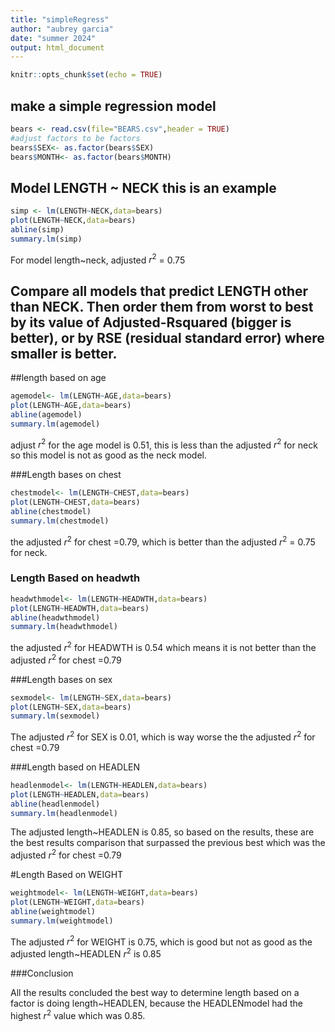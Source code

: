 ```yaml
---
title: "simpleRegress"
author: "aubrey garcia"
date: "summer 2024"
output: html_document
---
```


```r
knitr::opts_chunk$set(echo = TRUE)
```

## make a simple regression model

```r
bears <- read.csv(file="BEARS.csv",header = TRUE)
#adjust factors to be factors
bears$SEX<- as.factor(bears$SEX)
bears$MONTH<- as.factor(bears$MONTH)
```

## Model LENGTH ~ NECK  this is an example  

```r
simp <- lm(LENGTH~NECK,data=bears)
plot(LENGTH~NECK,data=bears)
abline(simp)
summary.lm(simp)
```

For model length~neck, adjusted $r^2$ = 0.75


## Compare all models that predict LENGTH other than NECK. Then order them from worst to best by its value of Adjusted-Rsquared (bigger is better), or by RSE (residual standard error) where smaller is better. 


##length based on age

```r
agemodel<- lm(LENGTH~AGE,data=bears)
plot(LENGTH~AGE,data=bears)
abline(agemodel)
summary.lm(agemodel)
```

adjust $r^2$ for the age model is 0.51, this is less than the adjusted $r^2$ for neck so this model is not as good as the neck model. 

###Length bases on chest

```r
chestmodel<- lm(LENGTH~CHEST,data=bears)
plot(LENGTH~CHEST,data=bears)
abline(chestmodel)
summary.lm(chestmodel)
```
the adjusted $r^2$ for chest =0.79, which is better than the adjusted $r^2$ = 0.75 for neck.


### Length Based on headwth

```r
headwthmodel<- lm(LENGTH~HEADWTH,data=bears)
plot(LENGTH~HEADWTH,data=bears)
abline(headwthmodel)
summary.lm(headwthmodel)
```
the adjusted $r^2$ for HEADWTH is 0.54 which means it is not better than the adjusted $r^2$ for chest =0.79

###Length bases on sex
```r
sexmodel<- lm(LENGTH~SEX,data=bears)
plot(LENGTH~SEX,data=bears)
summary.lm(sexmodel)
```

The adjusted $r^2$ for SEX is 0.01, which is way worse the the adjusted $r^2$ for chest =0.79 

###Length based on HEADLEN

```r
headlenmodel<- lm(LENGTH~HEADLEN,data=bears)
plot(LENGTH~HEADLEN,data=bears)
abline(headlenmodel)
summary.lm(headlenmodel)
```

The adjusted length~HEADLEN is 0.85, so based on the results, these are the best results comparison that surpassed the previous best which was the adjusted $r^2$ for chest =0.79



#Length Based on WEIGHT

```r
weightmodel<- lm(LENGTH~WEIGHT,data=bears)
plot(LENGTH~WEIGHT,data=bears)
abline(weightmodel)
summary.lm(weightmodel)
```
The adjusted $r^2$ for WEIGHT is 0.75, which is good but not as good as the adjusted length~HEADLEN  $r^2$ is 0.85


###Conclusion

All the results concluded the best way to determine length based on a factor is doing length~HEADLEN, because the HEADLENmodel had the highest $r^2$ value which was 0.85.